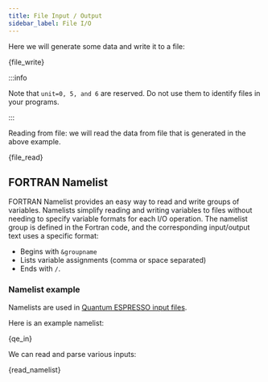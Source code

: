 ```yaml
---
title: File Input / Output
sidebar_label: File I/O
---
```


Here we will generate some data and write it to a file:


<CodeBlock language="fortran" title="src/08_file_write.f90" showLineNumbers>{file_write}</CodeBlock>

:::info

Note that `unit=0, 5, and 6` are reserved. Do not use them to identify files in
your programs.

:::

Reading from file: we will read the data from file that is generated in the
above example.


<CodeBlock language="fortran" title="src/09_file_read.f90" showLineNumbers>{file_read}</CodeBlock>


## FORTRAN Namelist

FORTRAN Namelist provides an easy way to read and write groups of variables.
Namelists simplify reading and writing variables to files without needing to
specify variable formats for each I/O operation. The namelist group is defined
in the Fortran code, and the corresponding input/output text uses a specific
format:
- Begins with `&groupname`
- Lists variable assignments (comma or space separated)
- Ends with `/`.

### Namelist example
Namelists are used in [Quantum ESPRESSO input files](
https://pranabdas.github.io/espresso/hands-on/scf).

Here is an example namelist:


<CodeBlock language="fortran" title="src/30_qe.in" showLineNumbers>{qe_in}</CodeBlock>

We can read and parse various inputs:


<CodeBlock language="fortran" title="src/30_namelist.f90" showLineNumbers>{read_namelist}</CodeBlock>
